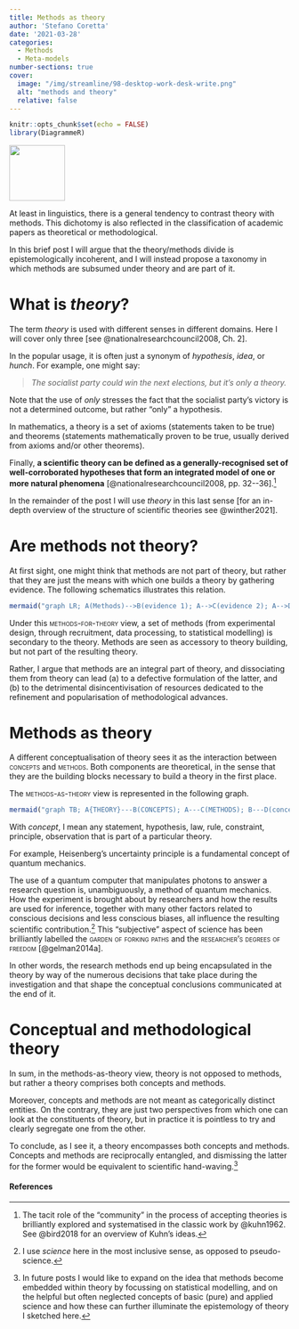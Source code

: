 ```yaml
---
title: Methods as theory
author: 'Stefano Coretta'
date: '2021-03-28'
categories:
  - Methods
  - Meta-models
number-sections: true
cover:
  image: "/img/streamline/98-desktop-work-desk-write.png"
  alt: "methods and theory"
  relative: false
---
```


```r
knitr::opts_chunk$set(echo = FALSE)
library(DiagrammeR)
```

![](/img/streamline/98-desktop-work-desk-write.png){fig-align="center" width="100"}

At least in linguistics, there is a general tendency to contrast theory with methods. This dichotomy is also reflected in the classification of academic papers as theoretical or methodological.

In this brief post I will argue that the theory/methods divide is epistemologically incoherent, and I will instead propose a taxonomy in which methods are subsumed under theory and are part of it.

# What is *theory*?

The term *theory* is used with different senses in different domains. Here I will cover only three [see @nationalresearchcouncil2008, Ch. 2].

In the popular usage, it is often just a synonym of *hypothesis*, *idea*, or *hunch*. For example, one might say:

> *The socialist party could win the next elections, but it's only a theory.*

Note that the use of *only* stresses the fact that the socialist party's victory is not a determined outcome, but rather "only" a hypothesis.

In mathematics, a theory is a set of axioms (statements taken to be true) and theorems (statements mathematically proven to be true, usually derived from axioms and/or other theorems).

Finally, **a scientific theory can be defined as a generally-recognised set of well-corroborated hypotheses that form an integrated model of one or more natural phenomena** [@nationalresearchcouncil2008, pp. 32--36].[^1]

[^1]: The tacit role of the "community" in the process of accepting theories is brilliantly explored and systematised in the classic work by @kuhn1962. See @bird2018 for an overview of Kuhn's ideas.

In the remainder of the post I will use *theory* in this last sense [for an in-depth overview of the structure of scientific theories see @winther2021].

# Are methods not theory?

At first sight, one might think that methods are not part of theory, but rather that they are just the means with which one builds a theory by gathering evidence. The following schematics illustrates this relation.

```r
mermaid("graph LR; A(Methods)-->B(evidence 1); A-->C(evidence 2); A-->D(...); B-->E(THEORY); C-->E; D-->E", height = 200, width = 350)
```

Under this [methods-for-theory]{.smallcaps} view, a set of methods (from experimental design, through recruitment, data processing, to statistical modelling) is secondary to the theory. Methods are seen as accessory to theory building, but not part of the resulting theory.

Rather, I argue that methods are an integral part of theory, and dissociating them from theory can lead (a) to a defective formulation of the latter, and (b) to the detrimental disincentivisation of resources dedicated to the refinement and popularisation of methodological advances.

# Methods as theory

A different conceptualisation of theory sees it as the interaction between [concepts]{.smallcaps} and [methods]{.smallcaps}. Both components are theoretical, in the sense that they are the building blocks necessary to build a theory in the first place.

The [methods-as-theory]{.smallcaps} view is represented in the following graph.

```r
mermaid("graph TB; A{THEORY}---B(CONCEPTS); A---C(METHODS); B---D(concept 1); B---E(concept 2); B---F(...); C---G(evidence 1); C---H(evidence 2); C---I(...)", height = 200, width = 450)
```

With *concept*, I mean any statement, hypothesis, law, rule, constraint, principle, observation that is part of a particular theory.

For example, Heisenberg's uncertainty principle is a fundamental concept of quantum mechanics.

The use of a quantum computer that manipulates photons to answer a research question is, unambiguously, a method of quantum mechanics. How the experiment is brought about by researchers and how the results are used for inference, together with many other factors related to conscious decisions and less conscious biases, all influence the resulting scientific contribution.[^2] This "subjective" aspect of science has been brilliantly labelled the [garden of forking paths]{.smallcaps} and the [researcher's degrees of freedom]{.smallcaps} [@gelman2014a].

[^2]: I use *science* here in the most inclusive sense, as opposed to pseudo-science.

In other words, the research methods end up being encapsulated in the theory by way of the numerous decisions that take place during the investigation and that shape the conceptual conclusions communicated at the end of it.

# Conceptual and methodological theory

In sum, in the methods-as-theory view, theory is not opposed to methods, but rather a theory comprises both concepts and methods.

Moreover, concepts and methods are not meant as categorically distinct entities. On the contrary, they are just two perspectives from which one can look at the constituents of theory, but in practice it is pointless to try and clearly segregate one from the other.

To conclude, as I see it, a theory encompasses both concepts and methods. Concepts and methods are reciprocally entangled, and dismissing the latter for the former would be equivalent to scientific hand-waving.[^3]

[^3]: In future posts I would like to expand on the idea that methods become embedded within theory by focussing on statistical modelling, and on the helpful but often neglected concepts of basic (pure) and applied science and how these can further illuminate the epistemology of theory I sketched here.

#### References  {.unnumbered}
